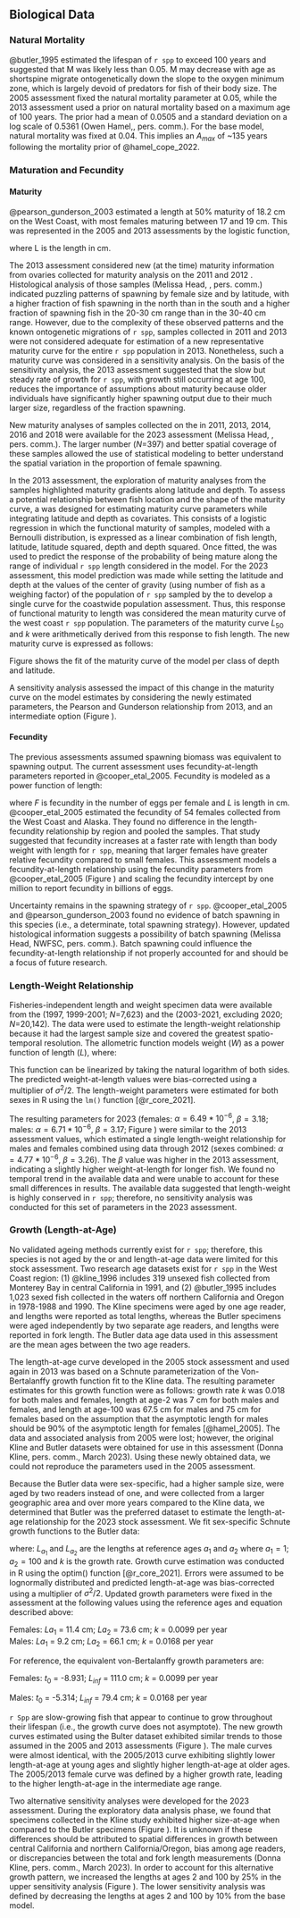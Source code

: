 ## Biological Data

### Natural Mortality

@butler_1995 estimated the lifespan of `r spp` to exceed 100 years and suggested that M was likely less than 0.05. M may decrease with age as shortspine migrate ontogenetically down the slope to the oxygen minimum zone, which is largely devoid of predators for fish of their body size. The 2005 assessment fixed the natural mortality parameter at 0.05, while the 2013 assessment used a prior on natural mortality based on a maximum age of 100 years. The prior had a mean of 0.0505 and a standard deviation on a log scale of 0.5361 (Owen Hamel,\gls{nwfsc}, pers. comm.). For the base model, natural mortality was fixed at 0.04. This implies an $A_{max}$ of ~135 years following the mortality prior of @hamel_cope_2022. 

### Maturation and Fecundity

#### Maturity   
@pearson_gunderson_2003 estimated a length at 50% maturity of 18.2 cm on the West Coast, with most females maturing between 17 and 19 cm. This was represented in the 2005 and 2013 assessments by the logistic function,
\begin{equation} M(L) = (1 + e^{-2.3(L-18.2)})-1\end{equation}

where L is the length in cm.

The 2013 assessment considered new (at the time) maturity information from ovaries collected for maturity analysis on the 2011 and 2012 \gls{s-wcgbt}. Histological analysis of those samples (Melissa Head, \gls{nwfsc}, pers. comm.) indicated puzzling patterns of spawning by female size and by latitude, with a higher fraction of fish spawning in the north than in the south and a higher fraction of spawning fish in the 20-30 cm range than in the 30-40 cm range. However, due to the complexity of these observed patterns and the known ontogenetic migrations of `r spp`, samples collected in 2011 and 2013 were not considered adequate for estimation of a new representative maturity curve for the entire `r spp` population in 2013. Nonetheless, such a maturity curve was considered in a sensitivity analysis. On the basis of the sensitivity analysis, the 2013 assessment suggested that the slow but steady rate of growth for `r spp`, with growth still occurring at age 100, reduces the importance of assumptions about maturity because older individuals have significantly higher spawning output due to their much larger size, regardless of the fraction spawning.

New maturity analyses of samples collected on the \gls{s-wcgbt} in 2011, 2013, 2014, 2016 and 2018 were available for the 2023 assessment (Melissa Head, \gls{nwfsc}, pers. comm.). The larger number ($N$=397) and better spatial coverage of these samples allowed the use of statistical modeling to better understand the spatial variation in the proportion of female spawning.

In the 2013 assessment, the exploration of maturity analyses from the \gls{s-wcgbt} samples highlighted maturity gradients along latitude and depth. To assess a potential relationship between fish location and the shape of the maturity curve, a \gls{glm} was designed for estimating maturity curve parameters while integrating latitude and depth as covariates. This \gls{glm} consists of a logistic regression in which the functional maturity of samples, modeled with a Bernoulli distribution, is expressed as a linear combination of fish length, latitude, latitude squared, depth and depth squared. Once fitted, the \gls{glm} was used to predict the response of the probability of being mature along the range of individual `r spp` length considered in the model. For the 2023 assessment, this model prediction was made while setting the latitude and depth at the values of the center of gravity (using number of fish as a weighing factor) of the population of `r spp` sampled by the \gls{s-wcgbt} to develop a single curve for the coastwide population assessment. Thus, this response of functional maturity to length was considered the mean maturity curve of the west coast `r spp` population. The parameters of the maturity curve $L_{50}$ and $k$ were arithmetically derived from this response to fish length. The new maturity curve is expressed as follows:

\begin{equation} M(L) = (1+e^{-2.3(L-31.42)})^{-1}\end{equation}

Figure \ref{fig:mat1} shows the fit of the maturity curve of the model per class of depth and latitude.

A sensitivity analysis assessed the impact of this change in the maturity curve on the model estimates by considering the newly estimated parameters, the Pearson and Gunderson relationship from  2013, and an intermediate option (Figure \ref{fig:mat2}).

#### Fecundity   
The previous assessments assumed spawning biomass was equivalent to spawning output. The current assessment uses fecundity-at-length parameters reported in @cooper_etal_2005. Fecundity is modeled as a power function of length:

\begin{equation} F = 0.0544L^{3.978} \end{equation}

where $F$ is fecundity in the number of eggs per female and  $L$ is length in cm. @cooper_etal_2005 estimated the fecundity of 54 females collected from the West Coast and Alaska. They found no difference in the length-fecundity relationship by region and pooled the samples. That study suggested that fecundity increases at a faster rate with length than body weight with length for `r spp`, meaning that larger females have greater relative fecundity compared to small females. This assessment models a fecundity-at-length relationship using the fecundity parameters from @cooper_etal_2005 (Figure \ref{fig:fec}) and scaling the fecundity intercept by one million to report fecundity in billions of eggs.

Uncertainty remains in the spawning strategy of `r spp`. @cooper_etal_2005 and @pearson_gunderson_2003 found no evidence of batch spawning in this species (i.e., a determinate, total spawning strategy). However, updated histological information suggests a possibility of batch spawning (Melissa Head, NWFSC, pers. comm.). Batch spawning could influence the fecundity-at-length relationship if not properly accounted for and should be a focus of future research.

### Length-Weight Relationship
Fisheries-independent length and weight specimen data were available from the \gls{s-aslope} (1997, 1999-2001; $N$=7,623) and the \gls{s-wcgbt} (2003-2021, excluding 2020; $N$=20,142). The \gls{s-wcgbt} data were used to estimate the length-weight relationship because it had the largest sample size and covered the greatest spatio-temporal resolution. The allometric function models weight ($W$) as a power function of length ($L$), where:

\begin{equation} W = \alpha L^{\beta} \end{equation}

This function can be linearized by taking the natural logarithm of both sides. The predicted weight-at-length values were bias-corrected using a multiplier of $\sigma^2 / 2$. The length-weight parameters were estimated for both sexes in R using the `lm()` function [@r_core_2021]. 

The resulting parameters for 2023 (females: $\alpha = 6.49*10^{-6}$, $\beta = 3.18$; males: $\alpha = 6.71*10^{-6}$, $\beta = 3.17$; Figure \ref{fig:lengthweight}) were similar to the 2013 assessment values, which estimated a single length-weight relationship for males and females combined using \gls{s-wcgbt} data through 2012 (sexes combined: $\alpha = 4.77*10^{-6}$, $\beta=3.26$). The $\beta$ value was higher in the 2013 assessment, indicating a slightly higher weight-at-length for longer fish. We found no temporal trend in the available data and were unable to account for these small differences in results. The available data suggested that length-weight is highly conserved in `r spp`; therefore, no sensitivity analysis was conducted for this set of parameters in the 2023 assessment.

### Growth (Length-at-Age)
No validated ageing methods currently exist for `r spp`; therefore, this species is not aged by the \gls{nwfsc} or \gls{swfsc} and length-at-age data were limited for this stock assessment. Two research age datasets exist for `r spp` in the West Coast region: (1) @kline_1996 includes 319 unsexed fish collected from Monterey Bay in central California in 1991, and (2) @butler_1995 includes 1,023 sexed fish collected in the waters off northern California and Oregon in 1978-1988 and 1990. The Kline specimens were aged by one age reader, and lengths were reported as total lengths, whereas the Butler specimens were aged independently by two separate age readers, and lengths were reported in fork length. The Butler data age data used in this assessment are the mean ages between the two age readers. 

The length-at-age curve developed in the 2005 stock assessment and used again in 2013 was based on a Schnute parameterization of the Von-Bertalanffy growth function fit to the Kline data. The resulting parameter estimates for this growth function were as follows: growth rate $k$ was 0.018 for both males and females, length at age-2 was 7 cm for both males and females, and length at age-100 was 67.5 cm for males and 75 cm for females based on the assumption that the asymptotic length for males should be 90% of the asymptotic length for females [@hamel_2005]. The data and associated analysis from 2005 were lost; however, the original Kline and Butler datasets were obtained for use in this assessment (Donna Kline, pers. comm., March 2023). Using these newly obtained data, we could not reproduce the parameters used in the 2005 assessment. 

Because the Butler data were sex-specific, had a higher sample size, were aged by two readers instead of one, and were collected from a larger geographic area and over more years compared to the Kline data, we determined that Butler was the preferred dataset to estimate the length-at-age relationship for the 2023 stock assessment. We fit sex-specific Schnute growth functions to the Butler data:

\begin{equation} \hat{L}_{a} = L_{a_{1}}+\frac{(L_{a_{2}}-L_{a_{1}})(1-exp(-k(a_{2}-a_{1})))}{(1-exp(-k(a_{2}-a_{1})))}\end{equation}

where:
$L_{a_{1}}$ and $L_{a_{2}}$ are the lengths at reference ages $a_{1}$ and $a_{2}$ where $a_{1}=1$; $a_{2}=100$ and $k$ is the growth rate. Growth curve estimation was conducted in R using the optim() function [@r_core_2021]. Errors were assumed to be lognormally distributed and predicted length-at-age was bias-corrected using a multiplier of $\sigma^2/2$. Updated growth parameters were fixed in the assessment at the following values using the reference ages and equation described above:  

Females: $L{a_{1}}$ = 11.4 cm; $L{a_{2}}$ = 73.6 cm; $k$ = 0.0099 per year  
Males: $L{a_{1}}$ = 9.2 cm; $L{a_{2}}$ = 66.1 cm; $k$ = 0.0168 per year  
  
For reference, the equivalent von-Bertalanffy growth parameters are:  
  
Females: $t{_0}$ = -8.931; $L{_{inf}}$ = 111.0 cm; $k$ = 0.0099 per year

Males: $t{_0}$ = -5.314; $L{_{inf}}$ = 79.4 cm; $k$ = 0.0168 per year  

`r Spp` are slow-growing fish that appear to continue to grow throughout their lifespan (i.e., the growth curve does not asymptote). The new growth curves estimated using the Bulter dataset exhibited similar trends to those assumed in the 2005 and 2013 assessments (Figure \ref{fig:growthcurve}). The male curves were almost identical, with the 2005/2013 curve exhibiting slightly lower length-at-age at young ages and slightly higher length-at-age at older ages. The 2005/2013 female curve was defined by a higher growth rate, leading to the higher length-at-age in the intermediate age range.

Two alternative sensitivity analyses were developed for the 2023 assessment. During the exploratory data analysis phase, we found that specimens collected in the Kline study exhibited higher size-at-age when compared to the Butler specimens (Figure \ref{fig:growthcurve}). It is unknown if these differences should be attributed to spatial differences in growth between central California and northern California/Oregon, bias among age readers, or discrepancies between the total and fork length measurements (Donna Kline, pers. comm., March 2023). In order to account for this alternative growth pattern, we increased the lengths at ages 2 and 100 by 25% in the upper sensitivity analysis (Figure \ref{fig:growthcurve}). The lower sensitivity analysis was defined by decreasing the lengths at ages 2 and 100 by 10% from the base model. 
